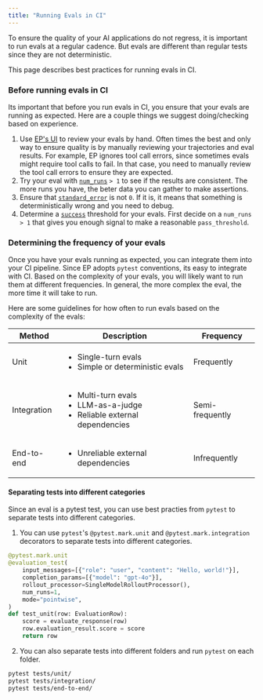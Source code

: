 ```yaml
---
title: "Running Evals in CI"
---
```


To ensure the quality of your AI applications do not regress, it is important to
run evals at a regular cadence. But evals are different than regular tests since
they are not deterministic.

This page describes best practices for running evals in CI.

### Before running evals in CI

Its important that before you run evals in CI, you ensure that your evals are
running as expected. Here are a couple things we suggest doing/checking based on experience.

1. Use [EP's UI](/tutorial/ui/getting-started) to review your evals by hand.
Often times the best and only way to ensure quality is by manually reviewing
your trajectories and eval results. For example, EP ignores tool call errors,
since sometimes evals might require tool calls to fail. In that case, you need
to manually review the tool call errors to ensure they are expected.
2. Try your eval with [`num_runs`](/reference/evaluation-test#multiple-runs-and-aggregation) `> 1` to see if the results are consistent. The more runs you have, the beter data you can gather to make assertions.
3. Ensure that [`standard_error`](/reference/evaluation-test#threshold-configuration) is not `0`. If it is, it means that something is deterministically wrong and you need to debug.
5. Determine a [`success`](/reference/evaluation-test#threshold-configuration) threshold for your evals. First decide on a `num_runs > 1` that gives you enough signal to make a reasonable `pass_threshold`.

### Determining the frequency of your evals

Once you have your evals running as expected, you can integrate them into your
CI pipeline. Since EP adopts `pytest` conventions, its easy to integrate with
CI. Based on the complexity of your evals, you will likely want to run them at
different frequencies. In general, the more complex the eval, the more time it
will take to run.

Here are some guidelines for how often to run evals based on the complexity of
the evals:


| Method        | Description                                                                 | Frequency      |
|---------------|-----------------------------------------------------------------------------|---------------|
| Unit          | <ul><li>Single-turn evals</li><li>Simple or deterministic evals</li></ul>   | Frequently    |
| Integration   | <ul><li>Multi-turn evals</li><li>LLM-as-a-judge</li><li>Reliable external dependencies</li></ul> | Semi-frequently |
| End-to-end    | <ul><li>Unreliable external dependencies</li></ul>                          | Infrequently  |

#### Separating tests into different categories

Since an eval is a pytest test, you can use best practies from `pytest` to
separate tests into different categories. 

1. You can use `pytest`'s `@pytest.mark.unit` and `@pytest.mark.integration` decorators to separate tests into different categories.

```python test_unit.py
@pytest.mark.unit
@evaluation_test(
    input_messages=[{"role": "user", "content": "Hello, world!"}],
    completion_params=[{"model": "gpt-4o"}],
    rollout_processor=SingleModelRolloutProcessor(),
    num_runs=1,
    mode="pointwise",
)
def test_unit(row: EvaluationRow):
    score = evaluate_response(row)
    row.evaluation_result.score = score
    return row
```

2. You can also separate tests into different folders and run `pytest` on each folder.

```bash CLI
pytest tests/unit/
pytest tests/integration/
pytest tests/end-to-end/
```
